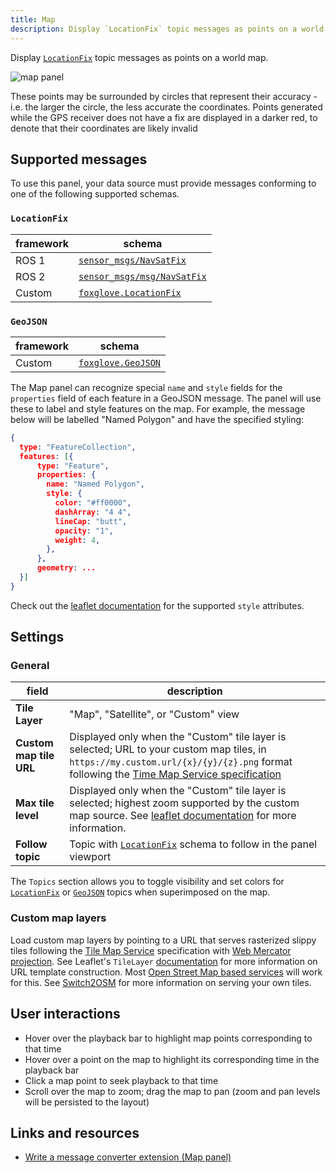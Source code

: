 ```yaml
---
title: Map
description: Display `LocationFix` topic messages as points on a world map.
---
```


Display [`LocationFix`](#locationfix) topic messages as points on a world map.

![map panel](/img/docs/visualizing/panels/map/panel.webp)

These points may be surrounded by circles that represent their accuracy - i.e. the larger the circle, the less accurate the coordinates. Points generated while the GPS receiver does not have a fix are displayed in a darker red, to denote that their coordinates are likely invalid

## Supported messages

To use this panel, your data source must provide messages conforming to one of the following supported schemas.

### `LocationFix`

| framework | schema                                                                                                             |
| --------- | ------------------------------------------------------------------------------------------------------------------ |
| ROS 1     | [`sensor_msgs/NavSatFix`](https://docs.ros.org/en/api/sensor_msgs/html/msg/NavSatFix.html)                         |
| ROS 2     | [`sensor_msgs/msg/NavSatFix`](https://github.com/ros2/common_interfaces/blob/master/sensor_msgs/msg/NavSatFix.msg) |
| Custom    | [`foxglove.LocationFix`](/visualizing/supported-messages/location-fix)                                                       |

### `GeoJSON`

| framework | schema                                               |
| --------- | ---------------------------------------------------- |
| Custom    | [`foxglove.GeoJSON`](/visualizing/supported-messages/geo-json) |

The Map panel can recognize special `name` and `style` fields for the `properties` field of each feature in a GeoJSON message. The panel will use these to label and style features on the map. For example, the message below will be labelled "Named Polygon" and have the specified styling:

```json
{
  type: "FeatureCollection",
  features: [{
      type: "Feature",
      properties: {
        name: "Named Polygon",
        style: {
          color: "#ff0000",
          dashArray: "4 4",
          lineCap: "butt",
          opacity: "1",
          weight: 4,
        },
      },
      geometry: ...
  }]
}
```

Check out the [leaflet documentation](https://leafletjs.com/reference.html#path) for the supported `style` attributes.

## Settings

### General

| field                 |     description                                                                                                                                                                                                                                                |
| ----------------------- | --------------------------------------------------------------------------------------------------------------------------------------------------------------------------------------------------------------------------------------------------- |
| **Tile Layer**          | "Map", "Satellite", or "Custom" view                                                                                                                                                                                                                |
| **Custom map tile URL** | Displayed only when the "Custom" tile layer is selected; URL to your custom map tiles, in `https://my.custom.url/{x}/{y}/{z}.png` format following the [Time Map Service specification](https://wiki.osgeo.org/wiki/Tile_Map_Service_Specification) |
| **Max tile level**      | Displayed only when the "Custom" tile layer is selected; highest zoom supported by the custom map source. See [leaflet documentation](https://leafletjs.com/examples/zoom-levels/) for more information.                                            |
| **Follow topic**        | Topic with [`LocationFix`](#locationfix) schema to follow in the panel viewport                                                                                                                                                                     |

The `Topics` section allows you to toggle visibility and set colors for [`LocationFix`](#locationfix) or [`GeoJSON`](#geojson) topics when superimposed on the map.

### Custom map layers

Load custom map layers by pointing to a URL that serves rasterized slippy tiles following the [Tile Map Service](https://wiki.osgeo.org/wiki/Tile_Map_Service_Specification) specification with [Web Mercator projection](https://gisgeography.com/web-mercator-projection/). See Leaflet's `TileLayer` [documentation](https://leafletjs.com/reference.html#tilelayer) for more information on URL template construction. Most [Open Street Map based services](https://wiki.openstreetmap.org/wiki/List_of_OSM-based_services) will work for this. See [Switch2OSM](https://switch2osm.org/serving-tiles/) for more information on serving your own tiles.

## User interactions

- Hover over the playback bar to highlight map points corresponding to that time
- Hover over a point on the map to highlight its corresponding time in the playback bar
- Click a map point to seek playback to that time
- Scroll over the map to zoom; drag the map to pan (zoom and pan levels will be persisted to the layout)

## Links and resources

- [Write a message converter extension (Map panel)](/blog/announcing-message-converter-extensions-in-foxglove-studio)
